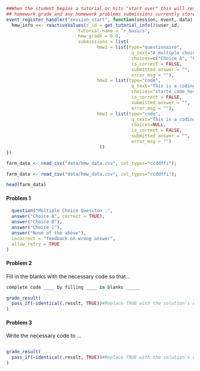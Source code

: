 <!--{{dataset:FarmInventory}}-->

```r
##When the student begins a tutorial or hits "start over" this will reset their homework information. This will clear their
## homework grade and any homework problems submissions currently stored.
event_register_handler("session_start", function(session, event, data) {
  hmw_info <<- reactiveValues(s_id = get_tutorial_info()$user_id,
                           tutorial_name = "r_basics",
                           hmw_grade = 0.0, 
                           submissions = list(
                                  hmw1 = list(type="questionaire", 
                                               q_text="A multiple choice or true/false question",
                                               choices=c("Choice A", "Choice B", "Choice C"), 
                                               is_correct = FALSE, 
                                               submitted_answer = "",
                                               error_msg = ""),
                                  hmw2 = list(type="code", 
                                               q_text="This is a coding question with starter code ", 
                                               choices="starte_code_here",
                                               is_correct = FALSE, 
                                               submitted_answer = "",
                                               error_msg = ""),
                                  hmw3 = list(type="code", 
                                               q_text="This is a coding question without starter code ", 
                                               choices=NULL,
                                               is_correct = FALSE, 
                                               submitted_answer = "",
                                               error_msg = "")
                                   ))
})
```

<!-- Each Learnr Coding Exercise is run in an isolated environment. -->
<!-- A "prepare" chunk is needed for each question to access the -->
<!--   homework dataset, which should be stored in the local data-->
<!--   directory as hmw_data.csv -->
```r
farm_data <- read_csv("data/hmw_data.csv", col_types="ccddffi");
```

```r
farm_data <- read_csv("data/hmw_data.csv", col_types="ccddffi");
```

```r
head(farm_data)
```

<!--
  Each homework problem requires a unique identifier. The naming convention used here is:
    tutorialName_hmw#  where # represents the homework problem's number

  A template has been provided for three different question types:
    Problem 1 - a multiple choice question
    Problem 2 - a coding question that uses fill in the blanks
    Problem 3 - a coding question that provides no code snippets for the user
  
  More details on multiple choice sytle questions can be found here:
      https://pkgs.rstudio.com/learnr/articles/questions.html 
    
  More details on coding questions can be found here: 
      https://pkgs.rstudio.com/learnr/articles/exercises.html 
-->

#### Problem 1
```r
  question("Multiple Choice Quesiton :",
  answer("Choice A", correct = TRUE),
  answer("Choice B"),
  answer("Choice C"),
  answer("None of the above"),
  incorrect = "feedback on wrong answer",
  allow_retry = TRUE
)
```

#### Problem 2 
Fill in the blanks with the necessary code so that...
```r
complete code ____ by filling ____ in blanks _____ 
```

```r
grade_result(
  pass_if(~identical(.result, TRUE))#Replace TRUE with the solution's code
)
```


#### Problem 3
Write the necessary code to ...
```r

```  

```r
grade_result(
  pass_if(~identical(.result, TRUE))#Replace TRUE with the solution's code
)
```
